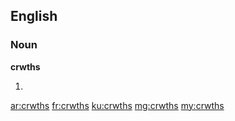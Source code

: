 ==English==

===Noun===
'''crwths'''

# {{plural of|crwth}}

[[ar:crwths]]
[[fr:crwths]]
[[ku:crwths]]
[[mg:crwths]]
[[my:crwths]]